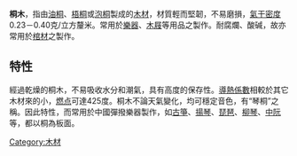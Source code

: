 '''桐木'''，指由[[油桐|油桐]]、[[梧桐|梧桐]]或[[泡桐|泡桐]]製成的[[木材|木材]]，材質輕而堅韌，不易磨損，[[氣干密度|氣干密度]]0.23－0.40克/立方釐米。常用於[[樂器|樂器]]、[[木屐|木屐]]等用品之製作。耐腐爛、酸碱，故亦常用於[[棺材|棺材]]之製作。

== 特性 ==
經過乾燥的桐木，不易吸收水分和潮氣，具有高度的保存性。[[導熱係數|導熱係數]]相較於其它木材來的小，[[燃点_(燃烧)|燃点]]可達425度。桐木不論天氣變化，均可穩定音色，有“琴桐”之稱。因此特性，而常用於中國彈撥樂器製作，如[[古箏|古箏]]、[[揚琴|揚琴]]、[[琵琶|琵琶]]、[[柳琴|柳琴]]、[[中阮|中阮]]等，都以桐為板面。

[[Category:木材|Category:木材]]